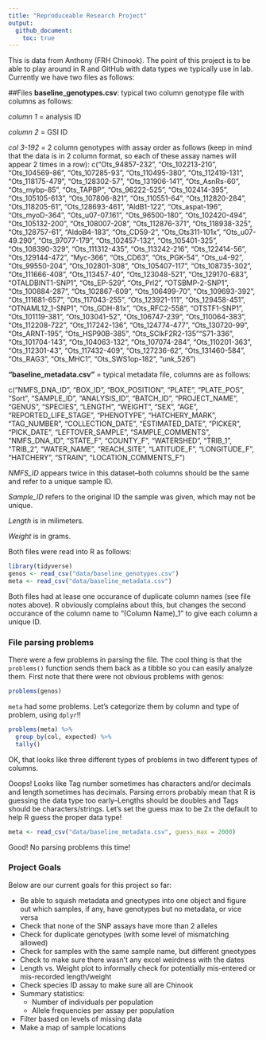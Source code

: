 ```yaml
---
title: "Reproduceable Research Project"
output: 
  github_document:
    toc: true
---
```


This is data from Anthony (FRH Chinook).  The point of this project is to be able to play around in R and GitHub with data types we typically use in lab.  Currently we have two files as follows:


##Files
**baseline_genotypes.csv**: typical two column genotype file with columns as follows:

*column 1* = analysis ID

*column 2* = GSI ID

*col 3-192* = 2 column genotypes with assay order as follows (keep in mind that the data is in 2 column format, so each of these assay names will appear 2 times in a row): 
c("Ots_94857-232", "Ots_102213-210", "Ots_104569-86", "Ots_107285-93", "Ots_110495-380", "Ots_112419-131", "Ots_118175-479", "Ots_128302-57", "Ots_131906-141", "Ots_AsnRs-60", "Ots_mybp-85", "Ots_TAPBP", "Ots_96222-525", "Ots_102414-395", "Ots_105105-613", "Ots_107806-821", "Ots_110551-64", "Ots_112820-284", "Ots_118205-61", "Ots_128693-461", "AldB1-122", "Ots_aspat-196", "Ots_myoD-364", "Ots_u07-07.161", "Ots_96500-180", "Ots_102420-494", "Ots_105132-200", "Ots_108007-208", "Ots_112876-371", "Ots_118938-325", "Ots_128757-61", "AldoB4-183", "Ots_CD59-2", "Ots_Ots311-101x", "Ots_u07-49.290", "Ots_97077-179", "Ots_102457-132", "Ots_105401-325", "Ots_108390-329", "Ots_111312-435", "Ots_113242-216", "Ots_122414-56", "Ots_129144-472", "Myc-366", "Ots_CD63", "Ots_PGK-54", "Ots_u4-92", "Ots_99550-204", "Ots_102801-308", "Ots_105407-117", "Ots_108735-302", "Ots_111666-408", "Ots_113457-40", "Ots_123048-521", "Ots_129170-683", "OTALDBINT1-SNP1", "Ots_EP-529", "Ots_Prl2", "OTSBMP-2-SNP1", "Ots_100884-287", "Ots_102867-609", "Ots_106499-70", "Ots_109693-392", "Ots_111681-657", "Ots_117043-255", "Ots_123921-111", "Ots_129458-451", "OTNAML12_1-SNP1", "Ots_GDH-81x", "Ots_RFC2-558", "OTSTF1-SNP1", "Ots_101119-381", "Ots_103041-52", "Ots_106747-239", "Ots_110064-383", "Ots_112208-722", "Ots_117242-136", "Ots_124774-477", "Ots_130720-99", "Ots_ARNT-195", "Ots_HSP90B-385", "Ots_SClkF2R2-135""S71-336", "Ots_101704-143", "Ots_104063-132", "Ots_107074-284", "Ots_110201-363", "Ots_112301-43", "Ots_117432-409", "Ots_127236-62", "Ots_131460-584", "Ots_RAG3", "Ots_MHC1", "Ots_SWS1op-182", "unk_526")

**"baseline_metadata.csv"** = typical metadata file, columns are as follows:

c("NMFS_DNA_ID", "BOX_ID", "BOX_POSITION", "PLATE", "PLATE_POS", "Sort", "SAMPLE_ID", "ANALYSIS_ID", "BATCH_ID", "PROJECT_NAME", "GENUS", "SPECIES", "LENGTH", "WEIGHT", "SEX", "AGE", "REPORTED_LIFE_STAGE", "PHENOTYPE", "HATCHERY_MARK", "TAG_NUMBER", "COLLECTION_DATE", "ESTIMATED_DATE", "PICKER", "PICK_DATE", "LEFTOVER_SAMPLE", "SAMPLE_COMMENTS", "NMFS_DNA_ID", "STATE_F", "COUNTY_F", "WATERSHED", "TRIB_1", "TRIB_2", "WATER_NAME", "REACH_SITE", "LATITUDE_F", "LONGITUDE_F", "HATCHERY", "STRAIN", "LOCATION_COMMENTS_F")

*NMFS_ID* appears twice in this dataset--both columns should be the same and refer to a unique sample ID.  

*Sample_ID* refers to the original ID the sample was given, which may not be unique. 

*Length* is in milimeters. 

*Weight* is in grams.

Both files were read into R as follows:  

```r
library(tidyverse)
genos <- read_csv("data/baseline_genotypes.csv")
meta <- read_csv("data/baseline_metadata.csv")
```

Both files had at lease one occurance of duplicate column names (see file notes above).  R obviously complains about this, but changes the second occurance of the column name to "(Column Name)_1" to give each column a unique ID.

### File parsing problems

There were a few problems in parsing the file.  The cool thing is that the `problems()` function sends them
back as a tibble so you can easily analyze them.  First note that there were not obvious problems with genos:
```r
problems(genos)
```

`meta` had some problems. Let's categorize them by column and type of problem, using `dplyr`!!
```r
problems(meta) %>%
  group_by(col, expected) %>%
  tally()
```

OK, that looks like three different types of problems in two different types of columns.

Ooops!  Looks like Tag number sometimes has characters and/or decimals and length sometimes has decimals.  Parsing errors probably mean that R is guessing the data type too early--Lengths should be doubles and Tags should be characters/strings.  Let's set the guess max to be 2x the default to help R guess the proper data type!
```r
meta <- read_csv("data/baseline_metadata.csv", guess_max = 2000)
```

Good!  No parsing problems this time!

### Project Goals
Below are our current goals for this project so far:

* Be able to squish metadata and gneotypes into one object and figure out which samples, if any, have genotypes but no metadata, or vice versa
* Check that none of the SNP assays have more than 2 alleles
* Check for duplicate genotypes (with some level of mismatching allowed)
* Check for samples with the same sample name, but different gneotypes
* Check to make sure there wasn't any excel weirdness with the dates
* Length vs. Weight plot to informally check for potentially mis-entered or mis-recorded length/weight
* Check species ID assay to make sure all are Chinook
* Summary statistics:
    + Number of individuals per population
    + Allele frequencies per assay per population
* Filter based on levels of missing data
* Make a map of sample locations

